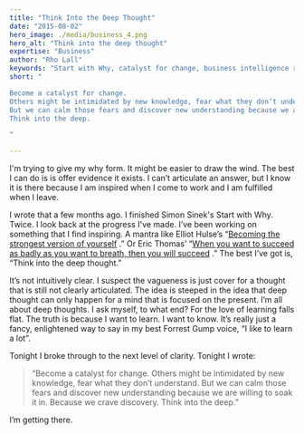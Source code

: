 ```yaml
---
title: "Think Into the Deep Thought"
date: "2015-08-02"
hero_image: ./media/business_4.png
hero_alt: "Think into the deep thought"
expertise: "Business"
author: "Rho Lall"
keywords: "Start with Why, catalyst for change, business intelligence reporting, data driven decision making, data driven marketing, data driven decisions, using data to make decisions"
short: "

Become a catalyst for change. 
Others might be intimidated by new knowledge, fear what they don’t understand.  
But we can calm those fears and discover new understanding because we are willing to soak it in. Because we crave discovery. 
Think into the deep.

"

---
```


I'm trying to give my why form. It might be easier to draw the wind. The best I can do is is offer evidence it exists. I can’t articulate an answer, but I know it is there because I am inspired when I come to work and I am fulfilled when I leave.

I wrote that a few months ago. I finished Simon Sinek's Start with Why. Twice. I look back at the progress I've made. I’ve been working on something that I find inspiring. A mantra like 
Elliot Hulse’s “[Becoming the strongest version of yourself](https://www.youtube.com/watch?v=L241i4qX70M)
.” Or Eric Thomas’ “[When you want to succeed as badly as you want to breath, then you will succeed](https://youtu.be/5fsm-QbN9r8?t=22)
.” The best I’ve got is, “Think into the deep thought.” 

It’s not intuitively clear. I suspect the vagueness is just cover for a thought that is still not clearly articulated. The idea is steeped in the idea that deep thought can only happen for a mind that is focused on the present. I’m all about deep thoughts. I ask myself, to what end? For the love of learning falls flat. The truth is because I want to learn. I want to know. It’s really just a fancy, enlightened way to say in my best Forrest Gump voice, “I like to learn a lot”. 

Tonight I broke through to the next level of clarity. Tonight I wrote:

> “Become a catalyst for change. Others might be intimidated by new knowledge, fear what they don’t understand.  But we can calm those fears and discover new understanding because we are willing to soak it in. Because we crave discovery. Think into the deep.”

I’m getting there.

